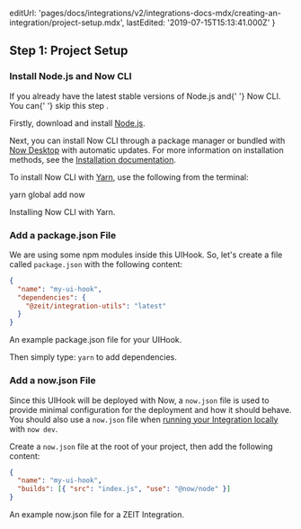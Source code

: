 
  editUrl:
    'pages/docs/integrations/v2/integrations-docs-mdx/creating-an-integration/project-setup.mdx',
  lastEdited: '2019-07-15T15:13:41.000Z'
}

## Step 1: Project Setup

### Install Node.js and Now CLI

<Note>
  If you already have the latest stable versions of Node.js and{' '}
  <GenericLink href="/now">Now CLI</GenericLink>. You can{' '}
  <GenericLink href="#creating-an-integration/step-1-project-setup/add-a-package-json-file">
    skip this step
  </GenericLink>
  .
</Note>

Firstly, download and install [Node.js](https://nodejs.org/en/).

Next, you can install Now CLI through a package manager or bundled with [Now Desktop](/download) with automatic updates. For more information on installation methods, see the [Installation documentation](/docs/v2/getting-started/installation).

To install Now CLI with [Yarn](https://yarnpkg.com), use the following from the terminal:

<TerminalInput>yarn global add now</TerminalInput>
<Caption>Installing Now CLI with Yarn.</Caption>

### Add a package.json File

We are using some npm modules inside this UIHook. So, let's create a file called `package.json` with the following content:

```json
{
  "name": "my-ui-hook",
  "dependencies": {
    "@zeit/integration-utils": "latest"
  }
}
```

<Caption>
  An example <InlineCode>package.json</InlineCode> file for your UIHook.
</Caption>

Then simply type: `yarn` to add dependencies.

### Add a now.json File

Since this UIHook will be deployed with Now, a `now.json` file is used to provide minimal configuration for the deployment and how it should behave. You should also use a `now.json` file when [running your Integration locally](/docs/v2/development/basics/) with `now dev`.

Create a `now.json` file at the root of your project, then add the following content:

```json
{
  "name": "my-ui-hook",
  "builds": [{ "src": "index.js", "use": "@now/node" }]
}
```

<Caption>
  An example <InlineCode>now.json</InlineCode> file for a ZEIT Integration.
</Caption>
